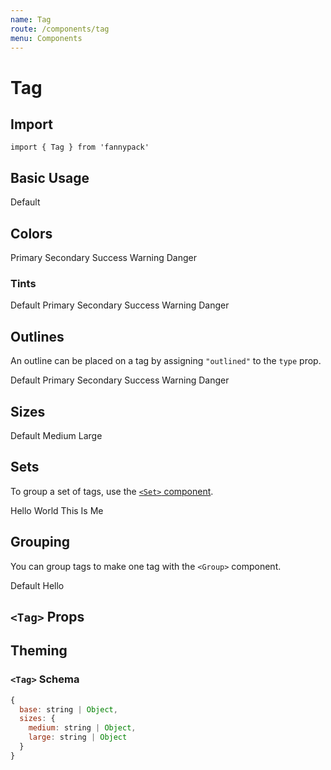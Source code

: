 ```yaml
---
name: Tag
route: /components/tag
menu: Components
---
```



# Tag

## Import

`import { Tag } from 'fannypack'`

## Basic Usage

<Playground>
  <Tag>Default</Tag>
</Playground>

## Colors

<Playground>
  <Set spacing="xxxsmall">
    <Tag palette="primary">Primary</Tag>
    <Tag palette="secondary">Secondary</Tag>
    <Tag palette="success">Success</Tag>
    <Tag palette="warning">Warning</Tag>
    <Tag palette="danger">Danger</Tag>
  </Set>
</Playground>

### Tints

<Playground>
  <Set spacing="xxxsmall">
    <Tag palette="textTint">Default</Tag>
    <Tag palette="primaryTint">Primary</Tag>
    <Tag palette="secondaryTint">Secondary</Tag>
    <Tag palette="successTint">Success</Tag>
    <Tag palette="warningTint">Warning</Tag>
    <Tag palette="dangerTint">Danger</Tag>
  </Set>
</Playground>

## Outlines

An outline can be placed on a tag by assigning `"outlined"` to the `type` prop.

<Playground>
  <Set spacing="xxxsmall">
    <Tag kind="outlined">Default</Tag>
    <Tag palette="primary" kind="outlined">Primary</Tag>
    <Tag palette="secondary" kind="outlined">Secondary</Tag>
    <Tag palette="success" kind="outlined">Success</Tag>
    <Tag palette="warning" kind="outlined">Warning</Tag>
    <Tag palette="danger" kind="outlined">Danger</Tag>
  </Set>
</Playground>

## Sizes

<Playground>
  <Set spacing="xxxsmall">
    <Tag>Default</Tag>
    <Tag size="medium">Medium</Tag>
    <Tag size="large">Large</Tag>
  </Set>
</Playground>

## Sets

To group a set of tags, use the [`<Set>` component](/components/set).

<Playground>
  <Set spacing="xxxsmall">
    <Tag>Hello</Tag>
    <Tag>World</Tag>
    <Tag>This</Tag>
    <Tag>Is</Tag>
    <Tag>Me</Tag>
  </Set>
</Playground>

## Grouping

You can group tags to make one tag with the `<Group>` component.

<Playground>
  <Group>
    <Tag>Default</Tag>
    <Tag palette="textTint">Hello</Tag>
  </Group>
</Playground>

## `<Tag>` Props

<PropsTable of={Tag} />

## Theming

### `<Tag>` Schema

```jsx
{
  base: string | Object,
  sizes: {
    medium: string | Object,
    large: string | Object
  }
}
```
